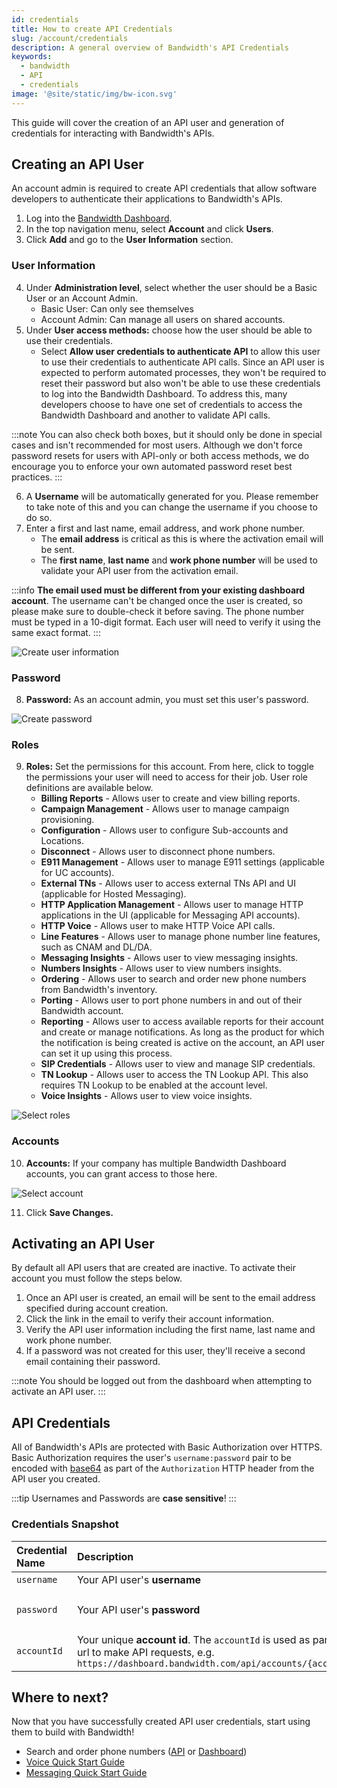 ```yaml
---
id: credentials
title: How to create API Credentials
slug: /account/credentials
description: A general overview of Bandwidth's API Credentials
keywords:
  - bandwidth
  - API
  - credentials
image: '@site/static/img/bw-icon.svg'
---
```


This guide will cover the creation of an API user and generation of credentials for interacting with Bandwidth's APIs.

## Creating an API User

An account admin is required to create API credentials that allow software developers to authenticate their applications to Bandwidth's APIs.

1. Log into the [Bandwidth Dashboard](https://dashboard.bandwidth.com/).
2. In the top navigation menu, select **Account** and click **Users**.
3. Click **Add** and go to the **User Information** section.

### User Information

4. Under **Administration level**, select whether the user should be a Basic User or an Account Admin.
    - Basic User: Can only see themselves
    - Account Admin: Can manage all users on shared accounts.
5. Under **User access methods:** choose how the user should be able to use their credentials. 
    - Select **Allow user credentials to authenticate API** to allow this user to use their credentials to authenticate API calls. Since an API user is expected to perform automated processes, they won't be required to reset their password but also won't be able to use these credentials to log into the Bandwidth Dashboard. To address this, many developers choose to have one set of credentials to access the Bandwidth Dashboard and another to validate API calls.

:::note 
You can also check both boxes, but it should only be done in special cases and isn't recommended for most users. Although we don't force password resets for users with API-only or both access methods, we do encourage you to enforce your own automated password reset best practices.
:::

6. A **Username** will be automatically generated for you. Please remember to take note of this and you can change the username if you choose to do so.
7. Enter a first and last name, email address, and work phone number. 
    - The **email address** is critical as this is where the activation email will be sent.
    - The **first name**, **last name** and **work phone number** will be used to validate your API user from the activation email.

:::info
**The email used must be different from your existing dashboard account**. The username can't be changed once the user is created, so please make sure to double-check it before saving. The phone number must be typed in a 10-digit format. Each user will need to verify it using the same exact format.
:::

![Create user information](@site/static/img/docs-diagrams/account/api-setup-user.png)

### Password

8. **Password:** As an account admin, you must set this user's password.

![Create password](@site/static/img/docs-diagrams/account/api-setup-password.png)

### Roles

9. **Roles:** Set the permissions for this account. From here, click to toggle the permissions your user will need to access for their job. User role definitions are available below.
    - **Billing Reports** -	Allows user to create and view billing reports.
    - **Campaign Management**	- Allows user to manage campaign provisioning.
    - **Configuration** -	Allows user to configure Sub-accounts and Locations.
    - **Disconnect**	- Allows user to disconnect phone numbers.
    - **E911 Management** -	Allows user to manage E911 settings (applicable for UC accounts).
    - **External TNs** -	Allows user to access external TNs API and UI (applicable for Hosted Messaging).
    - **HTTP Application Management** -	Allows user to manage HTTP applications in the UI (applicable for Messaging API accounts).
    - **HTTP Voice** - Allows user to make HTTP Voice API calls.
    - **Line Features** -	Allows user to manage phone number line features, such as CNAM and DL/DA.
    - **Messaging Insights** -	Allows user to view messaging insights.
    - **Numbers Insights** -	Allows user to view numbers insights.
    - **Ordering** -	Allows user to search and order new phone numbers from Bandwidth's inventory.
    - **Porting**	- Allows user to port phone numbers in and out of their Bandwidth account.
    - **Reporting** -	Allows user to access available reports for their account and create or manage notifications. As long as the product for which the notification is being created is active on the account, an API user can set it up using this process.
    - **SIP Credentials** -	Allows user to view and manage SIP credentials. 
    - **TN Lookup** -	Allows user to access the TN Lookup API. This also requires TN Lookup to be enabled at the account level.
    - **Voice Insights** - Allows user to view voice insights.

![Select roles](@site/static/img/docs-diagrams/account/api-setup-roles.png)

### Accounts

10. **Accounts:** If your company has multiple Bandwidth Dashboard accounts, you can grant access to those here.

![Select account](@site/static/img/docs-diagrams/account/api-setup-accounts.png)

11. Click **Save Changes.**

## Activating an API User

By default all API users that are created are inactive. To activate their account you must follow the steps below.

1. Once an API user is created, an email will be sent to the email address specified during account creation.
2. Click the link in the email to verify their account information.
3. Verify the API user information including the first name, last name and work phone number.
4. If a password was not created for this user, they'll receive a second email containing their password.

:::note 
You should be logged out from the dashboard when attempting to activate an API user.
:::

## API Credentials

All of Bandwidth's APIs are protected with Basic Authorization over HTTPS. Basic Authorization requires the user's `username:password` pair to be encoded with [base64](https://en.wikipedia.org/wiki/Base64) as part of the `Authorization` HTTP header from the API user you created.

:::tip
Usernames and Passwords are **case sensitive**!
:::

### Credentials Snapshot

| Credential Name | Description                                                                                                                                                   | Example                                            |
|:----------------|:--------------------------------------------------------------------------------------------------------------------------------------------------------------|:---------------------------------------------------|
| `username`      | Your API user's **username**                                                                                                                                  | `jdoe`                                             |
| `password`      | Your API user's **password**                                                                                                                                  | `correct-horse-battery-staple`                     |
| `accountId`     | Your unique **account id**. The `accountId` is used as part of the url to make API requests, e.g. `https://dashboard.bandwidth.com/api/accounts/{accountId}/` | `920012`                                           |

## Where to next?

Now that you have successfully created API user credentials, start using them to build with Bandwidth!
- Search and order phone numbers ([API](/docs/numbers/guides/searchingForNumbers/) or [Dashboard](https://support.bandwidth.com/hc/en-us/articles/360011094753-How-do-I-search-and-order-phone-numbers))
- [Voice Quick Start Guide](/docs/voice/quickStart/)
- [Messaging Quick Start Guide](/docs/messaging/quickStart/)